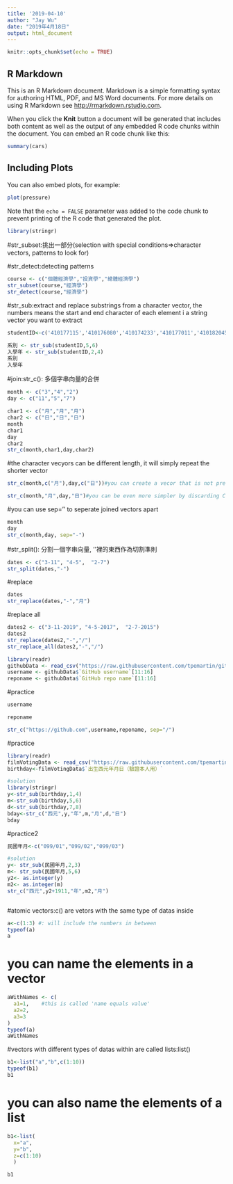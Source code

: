 ```yaml
---
title: '2019-04-10'
author: "Jay Wu"
date: "2019年4月18日"
output: html_document
---
```


```r
knitr::opts_chunk$set(echo = TRUE)
```

## R Markdown

This is an R Markdown document. Markdown is a simple formatting syntax for authoring HTML, PDF, and MS Word documents. For more details on using R Markdown see <http://rmarkdown.rstudio.com>.

When you click the **Knit** button a document will be generated that includes both content as well as the output of any embedded R code chunks within the document. You can embed an R code chunk like this:

```r
summary(cars)
```

## Including Plots

You can also embed plots, for example:

```r
plot(pressure)
```

Note that the `echo = FALSE` parameter was added to the code chunk to prevent printing of the R code that generated the plot.

```r
library(stringr)

```










#str_subset:挑出一部分(selection with special conditions=>character vectors, patterns to look for)

#str_detect:detecting patterns
```r
course <- c("個體經濟學","投資學","總體經濟學")
str_subset(course,"經濟學")
str_detect(course,"經濟學")
```
#str_sub:extract and replace substrings from a character vector, the numbers means the start and end character of each element i a string vector you want to extract
```r
studentID<-c('410177115','410176080','410174233','410177011','410182045','410176014')

系別 <- str_sub(studentID,5,6)
入學年 <- str_sub(studentID,2,4)
系別
入學年
```

#join:str_c(): 多個字串向量的合併
```r
month <- c("3","4","2")
day <- c("11","5","7")

char1 <- c("月","月","月")
char2 <- c("日","日","日")
month
char1
day 
char2
str_c(month,char1,day,char2)
```
#the character vecyors can be different length, it will simply repeat the shorter vector
```r
str_c(month,c("月"),day,c("日"))#you can create a vecor that is not pre-estabalished in str_c

str_c(month,"月",day,"日")#you can be even more simpler by discarding C()
```
#you can use sep='' to seperate joined vectors apart
```r
month
day
str_c(month,day, sep="-")
```

#str_split(): 分割一個字串向量, ''裡的東西作為切割準則
```r
dates <- c("3-11", "4-5",  "2-7")
str_split(dates,"-")
```

#replace
```r
dates
str_replace(dates,"-","月")
```


#replace all
```r
dates2 <- c("3-11-2019", "4-5-2017",  "2-7-2015")
dates2
str_replace(dates2,"-","/")
str_replace_all(dates2,"-","/")
```

```r
library(readr)
githubData <- read_csv("https://raw.githubusercontent.com/tpemartin/github-data/master/githubData.csv")
username <- githubData$`GitHub username`[11:16]
reponame <- githubData$`GitHub repo name`[11:16]
```


#practice
```r
username


```

```r
reponame
```
```r
str_c("https://github.com",username,reponame, sep="/")
```

#practice
```r
library(readr)
filmVotingData <- read_csv("https://raw.githubusercontent.com/tpemartin/github-data/master/%E7%AC%AC%E4%B8%89%E5%B1%86%E7%B6%93%E6%BF%9F%E6%92%AD%E5%AE%A2%E7%AB%B6%E8%B3%BD%E5%8F%83%E8%B3%BD%E4%BD%9C%E5%93%81%E6%8A%95%E7%A5%A8%E7%B5%90%E6%9E%9C%E6%A8%A3%E6%9C%AC%20-%20Sheet1.csv")
birthday<-filmVotingData$`出生西元年月日（驗證本人用）`

#solution
library(stringr)
y<-str_sub(birthday,1,4)
m<-str_sub(birthday,5,6)
d<-str_sub(birthday,7,8)
bday<-str_c("西元",y,"年",m,"月",d,"日")
bday
```



#practice2
```r
民國年月<-c("099/01","099/02","099/03")

#solution
y<- str_sub(民國年月,2,3)
m<- str_sub(民國年月,5,6)
y2<- as.integer(y)
m2<- as.integer(m)
str_c("西元",y2+1911,"年",m2,"月")



```



#atomic vectors:c() are vetors with the same type of datas inside
```r
a<-c(1:3) #: will include the numbers in between
typeof(a)
a
```

# you can name the elements in a vector
```r
aWithNames <- c(
  a1=1,    #this is called 'name equals value'
  a2=2,
  a3=3
)
typeof(a)
aWithNames
```



#vectors with different types of datas within are called lists:list()
```r
b1<-list("a","b",c(1:10))
typeof(b1)
b1
```

# you can also name the elements of a list
```r
b1<-list(
  x="a",
  y="b",
  z=c(1:10)
  )

b1
```










